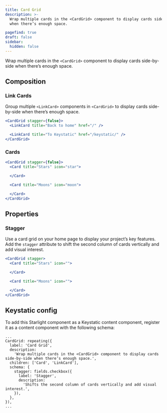```yaml
---
title: Card Grid
description: >-
  Wrap multiple cards in the <CardGrid> component to display cards side-by-side
  when there’s enough space.

pagefind: true
draft: false
sidebar:
  hidden: false
---
```

Wrap multiple cards in the `<CardGrid>` component to display cards side-by-side when there’s enough space.

## Composition

### Link Cards

Group multiple `<LinkCard>` components in `<CardGrid>` to display cards side-by-side when there’s enough space.

<CardGrid stagger={false}>
  <LinkCard title="Back to home" href="/" />

  <LinkCard title="To Keystatic" href="/keystatic/" />
</CardGrid>

```jsx title=src/content/docs/example.mdx
<CardGrid stagger={false}>
  <LinkCard title="Back to home" href="/" />

  <LinkCard title="To Keystatic" href="/keystatic/" />
</CardGrid>
```

### Cards

<CardGrid stagger={false}>
  <Card title="Stars" icon="star">

  </Card>

  <Card title="Moons" icon="moon">

  </Card>
</CardGrid>

```jsx title=src/content/docs/example.mdx
<CardGrid stagger={false}>
  <Card title="Stars" icon="star">

  </Card>

  <Card title="Moons" icon="moon">

  </Card>
</CardGrid>
```

## Properties

### Stagger

Use a card grid on your home page to display your project’s key features. Add the `stagger` attribute to shift the second column of cards vertically and add visual interest.

<CardGrid stagger>
  <Card title="Stars" icon="">

  </Card>

  <Card title="Moons" icon="">

  </Card>
</CardGrid>

```jsx title=src/content/docs/example.mdx
<CardGrid stagger>
  <Card title="Stars" icon="">

  </Card>

  <Card title="Moons" icon="">

  </Card>
</CardGrid>
```

## Keystatic config

To add this Starlight component as a Keystatic content component, register it as a content component with the following schema:

```tsx title=keystatic.config.tsx
...
CardGrid: repeating({
  label: 'Card Grid',
  description:
    'Wrap multiple cards in the <CardGrid> component to display cards side-by-side when there’s enough space.',
  children: ['Card', 'LinkCard'],
  schema: {
    stagger: fields.checkbox({
      label: 'Stagger',
      description:
        'Shifts the second column of cards vertically and add visual interest.',
    }),
  },
}),
...
```
